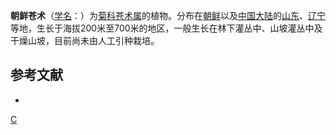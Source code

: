 {{Speciesbox 
| genus = Atractylodes
| species = coreana
| authority = ([[中井猛之进|Nakai]]) Kitam.
}}
'''朝鲜苍术'''（[[学名|学名]]：{{lang|la|''Atractylodes coreana''}}）为[[菊科|菊科]][[苍术属|苍术属]]的植物。分布在[[朝鲜|朝鲜]]以及[[中国大陆|中国大陆]]的[[山东|山东]]、[[辽宁|辽宁]]等地，生长于海拔200米至700米的地区，一般生长在林下灌丛中、山坡灌丛中及干燥山坡，目前尚未由人工引种栽培。

== 参考文献 ==
<div class="references-small">
* {{cite web| url =http://www.bioinfo.cn/db05/KmzwSpecies.php?action=view&id=4312| title =朝鲜苍术| work =《中国高等植物数据库全库》| publisher =中国科学院微生物研究所| author =昆明植物研究所| accessdate =2009-02-24| deadurl =yes| archiveurl =https://web.archive.org/web/20160305070239/http://www.bioinfo.cn/db05/KmzwSpecies.php?action=view&id=4312| archivedate =2016-03-05}}
</div>

[[Category:苍术属|C]]


{{植物小作品}}